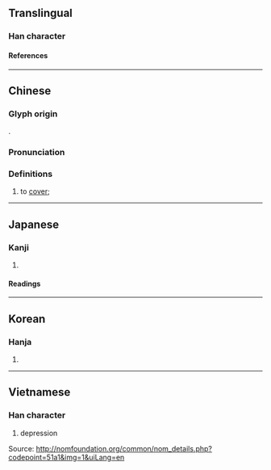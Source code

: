 {{also|家|冢}}
{{character info/new}}
==Translingual==

===Han character===
{{Han char|rn=14|rad=冖|as=08|sn=10|four=|canj=BMMO|ids=⿳冖一豕}}

====References====
{{Han ref|kx=0130.240|dkj=01584|dj=0293.040|hdz=10304.060|uh=51A1}}

----

==Chinese==
{{zh-forms}}

===Glyph origin===
{{Han etym}}
{{Han compound|𠔼|豕|ls=ic}}.

===Pronunciation===
{{zh-pron
|m=méng
|c=mung4
|mc=y
|oc=y
|cat=v
}}

===Definitions===
{{zh-hanzi}}

# to [[cover]]; {{zh-alt-form|蒙|tr=-}}

----

==Japanese==

===Kanji===
{{ja-kanji|grade=|rs=冖08}}

# {{rfdef|ja|sort=冖08}}

====Readings====
{{ja-readings
|on=ぼう, も
|kun=お.お.う
}}

----

==Korean==

===Hanja===
{{ko-hanja|몽}}

# {{rfdef|ko|sort=冖08}}

----

==Vietnamese==

===Han character===
{{vi-readings|rs=冖08|reading=[[trũng]], [[trủng]]}}

# depression 

Source: http://nomfoundation.org/common/nom_details.php?codepoint=51a1&img=1&uiLang=en